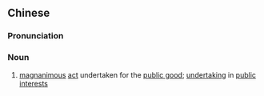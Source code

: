 {{also|义举}}
==Chinese==
{{zh-forms|s=义举}}

===Pronunciation===
{{zh-pron
|m=yìjǔ
|c=ji6 geoi2
|mn=qz:gī-kír/xm:gī-kú/zz:gī-kí
|cat=n
}}

===Noun===
{{zh-noun}}

# [[magnanimous]] [[act]] undertaken for the [[public good]]; [[undertaking]] in [[public]] [[interest]]s